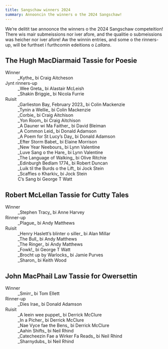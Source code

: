 ```yaml
---
title: Sangschaw winners 2024
summary: Annooncin the winners o the 2024 Sangschaw!
---
```


We’re delitit tae annoonce the winners o the 2024 Sangschaw competeition! There
wis mair submeissions nor iver afore, and the qualitie o submeissions was heicher
nor iver afore! Aw the winnin entries, and some o the rinners-up, will be
furthset i furthcomin edeitions o _Lallans_.

## The Hugh MacDiarmaid Tassie for Poesie

<dl>
  <dt>Winner</dt>
  <dd>_Kythe_ bi Craig Aitcheson</dd>

  <dt>Jynt rinners-up</dt>
  <dd>_Wee Greta_ bi Alastair McLeish</dd>
  <dd>_Shakin Briggie_ bi Nicola Furrie</dd>

  <dt>Ruisit</dt>
  <dd>_Garlieston Bay, February 2023_ bi Colin Mackenzie</dd>
  <dd>_Tynin a Wellie_ bi Colin Mackenzie</dd>
  <dd>_Corbie_ bi Craig Aitchison</dd>
  <dd>_Yon Room_ bi Craig Aitchison</dd>
  <dd>_A Dauner wi Ma Faither_ bi David Bleiman</dd>
  <dd>_A Common Leid_ bi Donald Adamson</dd>
  <dd>_A Poem for St Lucy’s Day_ bi Donald Adamson</dd>
  <dd>_Efter Storm Babet_ bi Elaine Morrison</dd>
  <dd>_New Year Neebours_ bi Lynn Valentine</dd>
  <dd>_Luve Sang o the Hare_ bi Lynn Valentine</dd>
  <dd>_The Language of Walking_ bi Olive Ritchie</dd>
  <dd>_Edinburgh Bedlam 1774_ bi Robert Duncan</dd>
  <dd>_Luik til the Burds o the Lift_ bi Jock Stein</dd>
  <dd>_Scaffies o Kharkiv_ bi Jock Stein</dd>
  <dd>C’s Sang bi George T Watt</dd>
</dl>

## Robert McLellan Tassie for Cutty Tales

<dl>
  <dt>Winner</dt>
  <dd>_Stephen Tracy_ bi Anne Harvey</dd>

  <dt>Rinner-up</dt>
  <dd>_Plague_ bi Andy Matthews</dd>

  <dt>Ruisit</dt>
  <dd>_Henry Haslett’s blinter o siller_ bi Alan Millar </dd>
  <dd>_The Bull_ bi Andy Matthews</dd>
  <dd>_The Ringer_ bi Andy Matthews</dd>
  <dd>_Fowk!_ bi George T Watt</dd>
  <dd>_Brocht up by Warlocks_ bi Jamie Purves</dd>
  <dd>_Sharon_ bi Keith Wood</dd>
</dl>

## John MacPhail Law Tassie for Owersettin

<dl>
  <dt>Winner</dt>
  <dd>_Smirr_ bi Tom Ellett</dd>

  <dt>Rinner-up</dt>
  <dd>_Dies Irae_ bi Donald Adamson</dd>

  <dt>Ruisit</dt>
  <dd>_A leein wee puppet_ bi Derrick McClure</dd>
  <dd>_In a Picher_ bi Derrick McClure</dd>
  <dd>_Nae Vyce fae the Bens_ bi Derrick McClure</dd>
  <dd>_Aahin Shifts_ bi Neil Rhind</dd>
  <dd>_Catecheezin Fae a Wirker Fa Reads_ bi Neil Rhind</dd>
  <dd>_Sharnydubs_ bi Neil Rhind</dd>
</dl>
